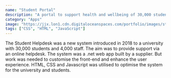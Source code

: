 ```yaml
---
name: "Student Portal"
description: "A portal to support health and wellbeing of 30,000 students"
category: "Apps"
image: "https://jjx.lon1.cdn.digitaloceanspaces.com/portfolio/images/student.webp"
tags: ["CSS", "HTML", "JavaScript"]
---
```


The Student Helpdesk was a new system introduced in 2018 to a university with 30,000 students and 4,000 staff. The aim was to provide support via an online helpdesk.
The system was a .net web app built by a supplier. But work was needed to customise the front-end and enhance the user experience. HTML, CSS and Javascript was utilised to optimise the system for the university and students.